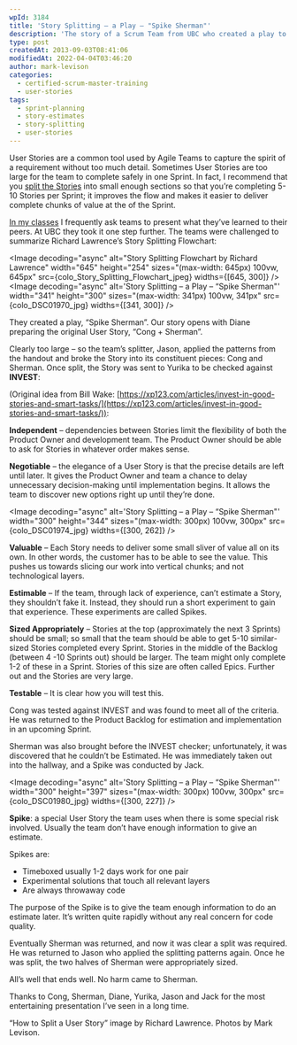 ```yaml
---
wpId: 3184
title: 'Story Splitting – a Play – "Spike Sherman"'
description: 'The story of a Scrum Team from UBC who created a play to demonstrate their understanding of INVEST, User Story Splitting and Spikes.'
type: post
createdAt: 2013-09-03T08:41:06
modifiedAt: 2022-04-04T03:46:20
author: mark-levison
categories:
  - certified-scrum-master-training
  - user-stories
tags:
  - sprint-planning
  - story-estimates
  - story-splitting
  - user-stories
---
```





User Stories are a common tool used by Agile Teams to capture the spirit of a requirement without too much detail. Sometimes User Stories are too large for the team to complete safely in one Sprint. In fact, I recommend that you [split the Stories](/blog/scrummaster-tales-story-splitting-fun.html) into small enough sections so that you’re completing 5-10 Stories per Sprint; it improves the flow and makes it easier to deliver complete chunks of value at the of the Sprint.

[In my classes](/certified-scrum-agile-training) I frequently ask teams to present what they’ve learned to their peers. At UBC they took it one step further. The teams were challenged to summarize Richard Lawrence’s Story Splitting Flowchart:

<Image decoding="async" alt="Story Splitting Flowchart by Richard Lawrence" width="645" height="254" sizes="(max-width: 645px) 100vw, 645px" src={colo_Story_Splitting_Flowchart_jpeg} widths={[645, 300]} />
<Image decoding="async" alt='Story Splitting – a Play – “Spike Sherman"' width="341" height="300" sizes="(max-width: 341px) 100vw, 341px" src={colo_DSC01970_jpg} widths={[341, 300]} />

They created a play, “Spike Sherman”. Our story opens with Diane preparing the original User Story, “Cong + Sherman”.

Clearly too large – so the team’s splitter, Jason, applied the patterns from the handout and broke the Story into its constituent pieces: Cong and Sherman. Once split, the Story was sent to Yurika to be checked against **INVEST**:

(Original idea from Bill Wake: [https://xp123.com/articles/invest-in-good-stories-and-smart-tasks/](https://xp123.com/articles/invest-in-good-stories-and-smart-tasks/)):

**Independent** – dependencies between Stories limit the flexibility of both the Product Owner and development team. The Product Owner should be able to ask for Stories in whatever order makes sense.

**Negotiable** – the elegance of a User Story is that the precise details are left until later. It gives the Product Owner and team a chance to delay unnecessary decision-making until implementation begins. It allows the team to discover new options right up until they’re done.

<Image decoding="async" alt='Story Splitting – a Play – “Spike Sherman"' width="300" height="344" sizes="(max-width: 300px) 100vw, 300px" src={colo_DSC01974_jpg} widths={[300, 262]} />

**Valuable** – Each Story needs to deliver some small sliver of value all on its own. In other words, the customer has to be able to see the value. This pushes us towards slicing our work into vertical chunks; and not technological layers.

**Estimable** – If the team, through lack of experience, can’t estimate a Story, they shouldn’t fake it. Instead, they should run a short experiment to gain that experience. These experiments are called Spikes.

**Sized Appropriately** – Stories at the top (approximately the next 3 Sprints) should be small; so small that the team should be able to get 5-10 similar-sized Stories completed every Sprint. Stories in the middle of the Backlog (between 4 -10 Sprints out) should be larger. The team might only complete 1-2 of these in a Sprint. Stories of this size are often called Epics. Further out and the Stories are very large.

**Testable** – It is clear how you will test this.

Cong was tested against INVEST and was found to meet all of the criteria. He was returned to the Product Backlog for estimation and implementation in an upcoming Sprint.

Sherman was also brought before the INVEST checker; unfortunately, it was discovered that he couldn’t be Estimated. He was immediately taken out into the hallway, and a Spike was conducted by Jack.

<Image decoding="async" alt='Story Splitting – a Play – “Spike Sherman"' width="300" height="397" sizes="(max-width: 300px) 100vw, 300px" src={colo_DSC01980_jpg} widths={[300, 227]} />

**Spike**: a special User Story the team uses when there is some special risk involved. Usually the team don’t have enough information to give an estimate.

Spikes are:

*   Timeboxed usually 1-2 days work for one pair
*   Experimental solutions that touch all relevant layers
*   Are always throwaway code

The purpose of the Spike is to give the team enough information to do an estimate later. It’s written quite rapidly without any real concern for code quality.

Eventually Sherman was returned, and now it was clear a split was required. He was returned to Jason who applied the splitting patterns again. Once he was split, the two halves of Sherman were appropriately sized.

All’s well that ends well. No harm came to Sherman.

Thanks to Cong, Sherman, Diane, Yurika, Jason and Jack for the most entertaining presentation I’ve seen in a long time.

“How to Split a User Story” image by Richard Lawrence. Photos by Mark Levison.